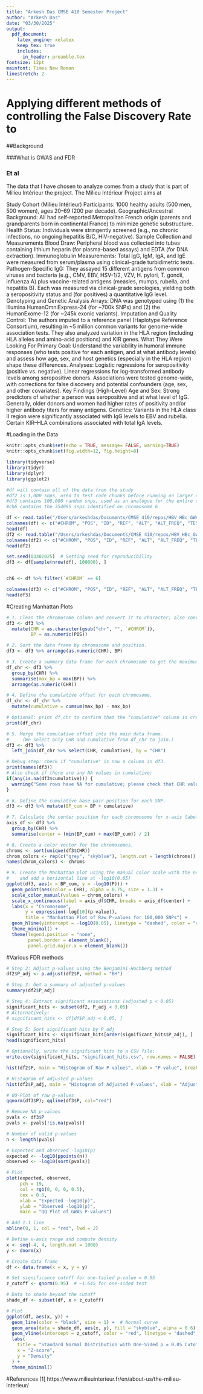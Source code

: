 ```yaml
---
title: "Arkesh Das CMSE 410 Semester Project"
author: "Arkesh Das"
date: "03/30/2025"
output:
  pdf_document:
    latex_engine: xelatex
    keep_tex: true
    includes:
      in_header: preamble.tex
fontsize: 12pt
mainfont: Times New Roman
linestretch: 2
---
```

# Applying different methods of controlling the False Discovery Rate to 

##Background 

###What is GWAS and FDR

### Et al

The data that I have chosen to analyze comes from a study that is part of Milieu Intérieur the project. The Milieu Intérieur Project aims at 

Study Cohort (Milieu Intérieur)
Participants: 1000 healthy adults (500 men, 500 women), ages 20–69 (200 per decade).
Geographic/Ancestral Background: All had self-reported Metropolitan French origin (parents and grandparents born in continental France) to minimize genetic substructure.
Health Status: Individuals were stringently screened (e.g., no chronic infections, no ongoing hepatitis B/C, HIV-negative).
Sample Collection and Measurements
Blood Draw: Peripheral blood was collected into tubes containing lithium heparin (for plasma-based assays) and EDTA (for DNA extraction).
Immunoglobulin Measurements:
Total IgG, IgM, IgA, and IgE were measured from serum/plasma using clinical-grade turbidimetric tests.
Pathogen-Specific IgG: They assayed 15 different antigens from common viruses and bacteria (e.g., CMV, EBV, HSV-1/2, VZV, H. pylori, T. gondii, influenza A) plus vaccine-related antigens (measles, mumps, rubella, and hepatitis B). Each was measured via clinical-grade serologies, yielding both a seropositivity status and (for positives) a quantitative IgG level.
Genotyping and Genetic Analysis
Arrays: DNA was genotyped using (1) the Illumina HumanOmniExpress-24 (for ~700k SNPs) and (2) the HumanExome-12 (for ~245k exonic variants).
Imputation and Quality Control: The authors imputed to a reference panel (Haplotype Reference Consortium), resulting in ~5 million common variants for genome-wide association tests. They also analyzed variation in the HLA region (including HLA alleles and amino-acid positions) and KIR genes.
What They Were Looking For
Primary Goal: Understand the variability in humoral immune responses (who tests positive for each antigen, and at what antibody levels) and assess how age, sex, and host genetics (especially in the HLA region) shape these differences.
Analyses:
Logistic regressions for seropositivity (positive vs. negative).
Linear regressions for log-transformed antibody levels among seropositive donors.
Associations were tested genome-wide, with corrections for false discovery and potential confounders (age, sex, and other covariates).
Key Findings (High-Level)
Age and Sex: Strong predictors of whether a person was seropositive and at what level of IgG. Generally, older donors and women had higher rates of positivity and/or higher antibody titers for many antigens.
Genetics: Variants in the HLA class II region were significantly associated with IgG levels to EBV and rubella. Certain KIR–HLA combinations associated with total IgA levels.

#Loading in the Data

```r
knitr::opts_chunk$set(echo = TRUE, message= FALSE, warning=TRUE)
knitr::opts_chunk$set(fig.width=12, fig.height=8) 

library(tidyverse)
library(tidyr)
library(dplyr)
library(ggplot2)
```

```r

#df will contain all of the data from the study
#df2 is 1,000 snps, used to test code chunks before running on larger dataframes
#df3 contains 100,000 random snps, used as an analogue for the entire dataset
#ch6 contains the 354095 snps identified on chromosome 6

df <- read.table("/Users/arkeshdas/Documents/CMSE 410/repos/HBV_HBc_GWAS_serostatus.txt", header = FALSE, sep = "\t", stringsAsFactors = FALSE)
colnames(df) <- c("#CHROM", "POS", "ID", "REF", "ALT", "ALT_FREQ", "TEST", "OBS_CT", "OR", "SE", "T_STAT", "P")
head(df)
df2 <- read.table("/Users/arkeshdas/Documents/CMSE 410/repos/HBV_HBc_GWAS_serostatus.txt", header = FALSE, sep = "", stringsAsFactors = FALSE, nrows = 1000)
colnames(df2) <- c("#CHROM", "POS", "ID", "REF", "ALT", "ALT_FREQ", "TEST", "OBS_CT", "OR", "SE", "T_STAT", "P")
head(df2)

set.seed(03302025)  # Setting seed for reproducibility 
df3 <- df[sample(nrow(df), 100000), ]


ch6 <- df %>% filter(`#CHROM` == 6)

colnames(df3) <- c("#CHROM", "POS", "ID", "REF", "ALT", "ALT_FREQ", "TEST", "OBS_CT", "OR", "SE", "T_STAT", "P")
head(df3)
```

#Creating Manhattan Plots

```r
# 1. Clean the chromosome column and convert it to character; also convert POS to numeric.
df3 <- df3 %>%
  mutate(CHR = as.character(gsub("chr", "", `#CHROM`)),
         BP = as.numeric(POS))

# 2. Sort the data frame by chromosome and position.
df3 <- df3 %>% arrange(as.numeric(CHR), BP)

# 3. Create a summary data frame for each chromosome to get the maximum position.
df_chr <- df3 %>% 
  group_by(CHR) %>% 
  summarise(max_bp = max(BP)) %>%
  arrange(as.numeric(CHR))

# 4. Define the cumulative offset for each chromosome.
df_chr <- df_chr %>%
  mutate(cumulative = cumsum(max_bp) - max_bp)

# Optional: print df_chr to confirm that the "cumulative" column is created.
print(df_chr)

# 5. Merge the cumulative offset into the main data frame.
#     (We select only CHR and cumulative from df_chr to join.)
df3 <- df3 %>% 
  left_join(df_chr %>% select(CHR, cumulative), by = "CHR")

# Debug step: check if "cumulative" is now a column in df3.
print(names(df3))
# Also check if there are any NA values in cumulative:
if(any(is.na(df3$cumulative))) {
  warning("Some rows have NA for cumulative; please check that CHR values match between df3 and df_chr.")
}

# 6. Define the cumulative base pair position for each SNP.
df3 <- df3 %>% mutate(BP_cum = BP + cumulative)

# 7. Calculate the center position for each chromosome for x-axis labels.
axis_df <- df3 %>% 
  group_by(CHR) %>% 
  summarise(center = (min(BP_cum) + max(BP_cum)) / 2)

# 8. Create a color vector for the chromosomes.
chroms <- sort(unique(df3$CHR))
chrom_colors <- rep(c("grey", "skyblue"), length.out = length(chroms))
names(chrom_colors) <- chroms

# 9. Create the Manhattan plot using the manual color scale with the new color vector,
#    and add a horizontal line at -log10(0.05)
ggplot(df3, aes(x = BP_cum, y = -log10(P))) +
  geom_point(aes(color = CHR), alpha = 0.75, size = 1.3) +
  scale_color_manual(values = chrom_colors) +
  scale_x_continuous(label = axis_df$CHR, breaks = axis_df$center) +
  labs(x = "Chromosome", 
       y = expression(-log[10](p-value)), 
       title = "Manhattan Plot of Raw P-values for 100,000 SNPs") +
  geom_hline(yintercept = -log10(0.05), linetype = "dashed", color = "red") +
  theme_minimal() +
  theme(legend.position = "none",
        panel.border = element_blank(),
        panel.grid.major.x = element_blank())


```

#Various FDR methods

```r
# Step 2: Adjust p-values using the Benjamini-Hochberg method
df2$P_adj <- p.adjust(df2$P, method = "BH")

# Step 3: Get a summary of adjusted p-values
summary(df2$P_adj)

# Step 4: Extract significant associations (adjusted p < 0.05)
significant_hits <- subset(df2, P_adj < 0.05)
# Alternatively:
# significant_hits <- df[df$P_adj < 0.05, ]

# Step 5: Sort significant hits by P_adj
significant_hits <- significant_hits[order(significant_hits$P_adj), ]
head(significant_hits)

# Optionally, write the significant hits to a CSV file:
write.csv(significant_hits, "significant_hits.csv", row.names = FALSE)

```

```r
hist(df2$P, main = "Histogram of Raw P-values", xlab = "P-value", breaks = 50)

# Histogram of adjusted p-values
hist(df2$P_adj, main = "Histogram of Adjusted P-values", xlab = "Adjusted P-value", breaks = 50)

# QQ-Plot of raw p-values
qqnorm(df3$P); qqline(df3$P, col="red")
```

```r
# Remove NA p-values
pvals <- df3$P
pvals <- pvals[!is.na(pvals)]

# Number of valid p-values
n <- length(pvals)

# Expected and observed -log10(p)
expected <- -log10(ppoints(n))
observed <- -log10(sort(pvals))

# Plot
plot(expected, observed,
     pch = 19,
     col = rgb(0, 0, 0, 0.5),
     cex = 0.6,
     xlab = "Expected -log10(p)",
     ylab = "Observed -log10(p)",
     main = "QQ Plot of GWAS P-values")

# Add 1:1 line
abline(0, 1, col = "red", lwd = 2)


```


```r
# Define x-axis range and compute density
x <- seq(-4, 4, length.out = 1000)
y <- dnorm(x)

# Create data frame
df <- data.frame(x = x, y = y)

# Set significance cutoff for one-tailed p-value = 0.05
z_cutoff <- qnorm(0.95)  # ~1.645 for one-sided test

# Data to shade beyond the cutoff
shade_df <- subset(df, x > z_cutoff)

# Plot
ggplot(df, aes(x, y)) +
  geom_line(color = "black", size = 1) +  # Normal curve
  geom_area(data = shade_df, aes(x, y), fill = "skyblue", alpha = 0.6) +  # Shaded tail
  geom_vline(xintercept = z_cutoff, color = "red", linetype = "dashed", size = 1) +  # Significance line
  labs(
    title = "Standard Normal Distribution with One-Sided p = 0.05 Cutoff",
    x = "Z-score",
    y = "Density"
  ) +
  theme_minimal()

```

#References
[1] https://www.milieuinterieur.fr/en/about-us/the-milieu-interieur/